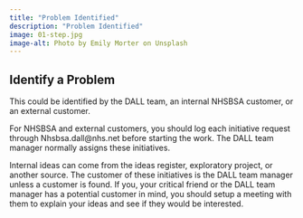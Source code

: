 ```yaml
---
title: "Problem Identified"
description: "Problem Identified"
image: 01-step.jpg
image-alt: Photo by Emily Morter on Unsplash
---
```


## Identify a Problem
This could be identified by the DALL team, an internal NHSBSA customer, or an external customer.

For NHSBSA and external customers, you should log each initiative request through Nhsbsa.dall@nhs.net before starting the work. The DALL team manager normally assigns these initiatives.

Internal ideas can come from the ideas register, exploratory project, or another source. The customer of these initiatives is the DALL team manager unless a customer is found. If you, your critical friend or the DALL team manager has a potential customer in mind, you should setup a meeting with them to explain your ideas and see if they would be interested.